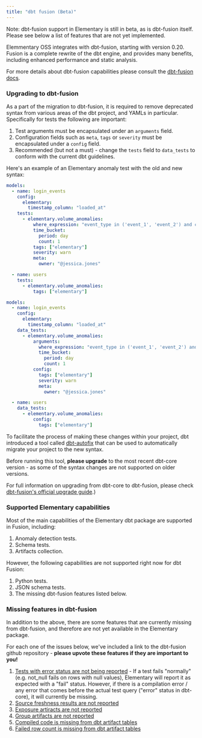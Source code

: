 ```yaml
---
title: "dbt fusion (Beta)"
---
```


<Note>Note: dbt-fusion support in Elementary is still in beta, as is dbt-fusion itself. Please see below a list of features that are not yet implemented.</Note>

Elemmentary OSS integrates with dbt-fusion, starting with version 0.20.
Fusion is a complete rewrite of the dbt engine, and provides many benefits, including enhanced performance and static analysis. 

For more details about dbt-fusion capabilities please consult the [dbt-fusion docs](https://docs.getdbt.com/docs/fusion/about-fusion).

### Upgrading to dbt-fusion

As a part of the migration to dbt-fusion, it is required to remove deprecated syntax from various areas of the dbt project, and YAMLs in particular.
Specifically for tests the following are important:

1. Test arguments must be encapsulated under an `arguments` field.
2. Configuration fields such as `meta`, `tags` or `severity` must be encapsulated under a `config` field.
3. Recommended (but not a must) - change the `tests` field to `data_tests` to conform with the current dbt guidelines.

Here's an example of an Elementary anomaly test with the old and new syntax:

<CodeGroup>

```yml Old syntax
models:
  - name: login_events
    config:
      elementary:
        timestamp_column: "loaded_at"
    tests:
      - elementary.volume_anomalies:
          where_expression: "event_type in ('event_1', 'event_2') and country_name != 'unwanted country'"
          time_bucket:
            period: day
            count: 1
          tags: ["elementary"]
          severity: warn
          meta:
            owner: "@jessica.jones"

  - name: users
    tests:
      - elementary.volume_anomalies:
          tags: ["elementary"]
```

```yml New syntax
models:
  - name: login_events
    config:
      elementary:
        timestamp_column: "loaded_at"
    data_tests:
      - elementary.volume_anomalies:
          arguments:
            where_expression: "event_type in ('event_1', 'event_2') and country_name != 'unwanted country'"
            time_bucket:
              period: day
              count: 1
          config:
            tags: ["elementary"]
            severity: warn
            meta:
              owner: "@jessica.jones"

  - name: users
    data_tests:
      - elementary.volume_anomalies:
          config:
            tags: ["elementary"]
```

</CodeGroup>

To facilitate the process of making these changes within your project, dbt introduced a tool called [dbt-autofix](https://github.com/dbt-labs/dbt-autofix) that 
can be used to automatically migrate your project to the new syntax.

Before running this tool, **please upgrade** to the most recent dbt-core version - as some of the syntax changes are not supported on older versions.

For full information on upgrading from dbt-core to dbt-fusion, please check [dbt-fusion's official upgrade guide](https://docs.getdbt.com/docs/dbt-versions/core-upgrade/upgrading-to-fusion).)


### Supported Elementary capabilities

Most of the main capabilities of the Elementary dbt package are supported in Fusion, including:
1. Anomaly detection tests.
2. Schema tests.
3. Artifacts collection.

However, the following capabilities are not supported right now for dbt Fusion:
1. Python tests.
2. JSON schema tests.
3. The missing dbt-fusion features listed below.

### Missing features in dbt-fusion

In addition to the above, there are some features that are currently missing from dbt-fusion, and therefore are not yet available in the Elementary package.

For each one of the issues below, we've included a link to the dbt-fusion github repository - **please upvote these features if they are important to you!**

1. [Tests with error status are not being reported](https://github.com/dbt-labs/dbt-fusion/issues/686) - If a test fails "normally" (e.g. not_null fails on rows with null values), Elementary will report it as expected with a "fail" status. 
However, if there is a compilation error / any error that comes before the actual test query ("error" status in dbt-core), it will currently be missing.
2. [Source freshness results are not reported](https://github.com/dbt-labs/dbt-fusion/issues/720)
3. [Exposure artiracts are not reported](https://github.com/dbt-labs/dbt-fusion/issues/859)
4. [Group artifacts are not reported](https://github.com/dbt-labs/dbt-fusion/issues/25)
5. [Compiled code is missing from dbt artifact tables](https://github.com/dbt-labs/dbt-fusion/issues/723)
6. [Failed row count is missing from dbt artifact tables](https://github.com/dbt-labs/dbt-fusion/issues/724)
